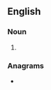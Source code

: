 ==English==

===Noun===
{{head|en|noun plural form}}

# {{plural of|wastrel|lang=en}}

===Anagrams===
* {{anagrams|en|wartless|wrastles}}
